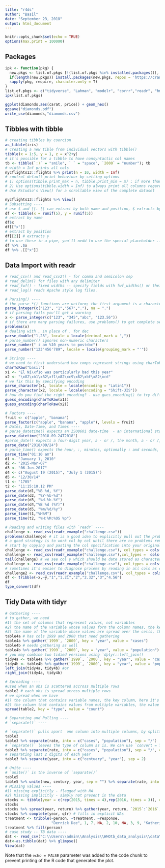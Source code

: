 ```yaml
---
title: "r4ds"
author: "Basil"
date: "September 23, 2018"
output: html_document
---
```


```r
knitr::opts_chunk$set(echo = TRUE)
options(max.print = 100000)
```

## Packages
```r
ipk <- function(pkg) {
  new.pkgs <- list.of.pkgs [!(list.of.pkgs %in% installed.packages()[, "Package"])]
  if(length(new.pkgs)) install.packages(new.pkgs, repos = 'https://cran.us.r-project.org', dependencies = T)
  sapply(pkg, require, character.only = T)
}
list.of.pkgs <- c("tidyverse", "Lahman", "modelr", "corrr","readr", "hms", "readxl")
ipk(list.of.pkgs)

```

```r
ggplot(diamonds,aes(carat, price)) + geom_hex()
ggsave("diamonds.pdf")
write_csv(diamonds,"diamonds.csv")
```
## Tibbles with tibble
```r
# creating tibbles by coercion
as_tibble(iris)
# creating a new tible from individual vectors with tibble()
tibble(x = 1:5, y = 1, z = x^2+y)
# it's possible for a tibble to have nonsyntactic col names
tb <- tibble(`:)` = "smile", ` ` = "space", `2000` = "number"); tb
# width = Inf prints all cols
nycflights13::flights %>% print(n = 10, width = Inf)
# control default print behaviour by setting options 
# 1) options(tibble.print_max = n, tibble.print_min = m) : if more than m rows, print only n rows. Use options(dplyr.print_min = Inf) to always print all columns, regardless of the width of the screen
# 2) Use options(tibble.width = Inf) to always print all columns regardless of the width of the screen
# Use Rstudio's View() for a scrollable view of the complete dataset

nycflights13::flights %>% View()
# Subsetting ----
# use $ and [[. [[ can extract by both name and position, $ extracts by name only
df <- tibble(x = runif(5), y = runif(5))
# extract by name 
df$x
df[["x"]]
# extract by position
df[[2]] # extracts y
# to use these in a pipe, you'll nedd to use the special placeholder .:
df %>% .$x
df %>% .[["x"]]

```
## Data Import with readr
```r
# read_csv() and read_csv2() - for comma and semicolon sep
# read_delim() for files with any delimiter
# read_fwf() - fixed widths -- specify fields with fwf_widths() or their position with fwf_positions()
# read_log() reads Apache style log files. 

# Parsing() ----
# the parse_*() functions are uniform; the first argument is a character vector to parse, and the na argument specifies strins to be specified as missing
parse_integer(c("123", "1","567","."), na = ".")
# if parsing fails you'll get a warning
x <- parse_integer(c("123", "345","abc", "123.56"))
# if there are many parsing failures, use problems() to get complete set
problems(x)
# dealing with , in place of . for dec
parse_double("1,23", locale = locale(decimal_mark = ","))
# parse_number() ignores non-numeric characters
parse_number(" i am %10 years to postdoc")
parse_number("123'456'789", locale = locale(grouping_mark = "'"))

# Strings ----
# we need to first understand how comps represent strings using charToRaw()
charToRaw("basil")
x1 <- "El Ni\xf1o was particularly bad this year"
x2 <- "\x82\xb1\x82\xf1\x82\xc9\x82\xbf\x82\xcd"
# we fix this by specifying encoding
parse_character(x1, locale = locale(encoding = "Latin1"))
parse_character(x2, locale = locale(encoding = "Shift-JIS"))
# how do you find the right encoding? - use gues_encoding() to try different encodings till you find the right one
guess_encoding(charToRaw(x1))
guess_encoding(charToRaw(x2))

# Factors ----
fruit <- c("apple", "banana")
parse_factor(c("apple", "banana", "apple"), levels = fruit)
# Dates, Date-Time, and Times ----
# parse_datetime() expects an ISO8601 date-time  - an international standard where components of a date are arranged from lagest to smallest: year to second
parse_datetime("2018-09-24T2018")
#parse_date() expects a four-digit year, a - or /, the month, a - or /, then the day
parse_date("2018/09/24")
# parse_time() expects the hour, :, minutes, optionally : and seconds, and an optional a.m/p.m. specifier
parse_time("01:10 am")
d1 <- "January 1, 2010"
d2 <- "2015-Mar-07"
d3 <- "06-Jun-2017"
d4 <- c("August 19 (2015)", "July 1 (2015)")
d5 <- "12/30/14" 
t1 <- "1705"
t2 <- "11:15:10.12 PM"
parse_date(d1,"%B %d, %Y")
parse_date(d2, "%Y-%b-%d")
parse_date(d3, "%d-%b-%Y")
parse_date(d4,"%B %d (%Y)")
parse_date(d5, "%m/%d/%y")
parse_time(t1,"%H%M")
parse_time(t2, "%H:%M:%OS %p")

# Reading and writing files with `readr` ----
challenge <- read_csv(readr_example("challenge.csv"))
problems(challenge) # it is a good idea to explicitly pull out the problems
# a good strategy is to work col by col until there are no problems remaining
# start by copying and pasting the col specification into your original call
challenge <- read_csv(readr_example("challenge.csv"), col_types = cols(x = col_integer(),y = col_character()))
challenge <- read_csv(readr_example("challenge.csv"),col_types =  cols(x = col_double(), y = col_character())) # fixes the first problem
tail(challenge) # we see col y which should be date stored as character
challenge <- read_csv(readr_example("challenge.csv"), col_types = cols(x = col_double(), y = col_date()))
# sometimes it's easier to diagnose prolems by reading in all cols as char vectors
challenge2 <- read_csv(readr_example("challenge.csv"), col_types = cols(.default = col_character())) # which is useful in conjuction with `type_convert()`
df <- tribble(~x,~y,"1","1.21","2","2.32","3","4.56")
df
type_convert(df)
```
## Tidy Data with tidyr
```r
# Gathering ----
# to gather, we need 
#1) the set of columns that represent values, not variables
#2) the name of the variable whose values form the column names, the key
#3) the name of the variable whose values are spread over the cells, the value
table4a # has cols 1999 and 2000 that need gathering
table4a %>% gather(`1999`, `2000`, key = "year", value = "cases")
table4b # needs gathering as well
table4b %>% gather(`1999`, `2000`, key = "year", value = "population")
# you may combine two tidied versions using `dplyr::left_join()
tidy4a <- table4a %>% gather(`1999`, `2000`, key = "year", value = "cases")
tidy4b <- table4b %>% gather(`1999`, `2000`, key = "year", value = "population")
left_join(tidy4a, tidy4b) #or
right_join(tidy4a, tidy4b)

# Spreading ----
#used when an obs is scattered accross multiple rows
table2 # each obs is spread across multiple rows
# we spread when we have 
#1) the column that contains variable names, the key column, here it's type
#2) the column that contains values from multiple variables, the value column, here it's count
spread(table2, key = "type", value = "count")

# Separating and Pulling ----
# `separate()` ----

# `separate()` pulls apart  one column into multiple columns, by splitting wherever a separator character appears.
table3
table3 %>% separate(rate, into = c("cases", "population"), sep = "/")
# `separate()` leaves the type of column as is. We can use `convert = TRUE` to ask separator to convert the cols to better types
table3 %>% separate(rate, into = c("cases", "population"), sep = "/", convert = T)
# separating last 2 digits of each year
table3 %>% separate(year, into = c("centuary", "year"), sep = 2)

# Unite ----
# `unite()` is the inverse of `separate()`
table5
table5 %>% unite(new, century, year, sep = "") %>% separate(rate, into = c("cases","pop"), sep = "/", convert = T) #default sep is "_"
# Missing values ----
#1) missing explicitly - flagged with NA
#2) Missing implicitly - simply not present in the data
stocks <- tibble(year = c(rep(2015, times = 4),rep(2016, times = 3)), qtr = c(1:4, 2:4), return = c(1.88, .59, .35, NA, .92, .17, 2.66))
stocks
stocks %>% spread(year, return) %>% gather(year, return, `2015`:`2016`, na.rm = T) # removing missing values
stocks %>% complete(year, qtr) # fills in explicit NAs
treatment <- tribble(~person, ~treatment, ~response,
                     "Derrick Dee", 1, 7, NA, 2, 10, NA, 3, 9, "Katherine Burke", 1, 4)
treatment %>% fill(person) 
# case study -- TB data ----
dat <- read_csv("C:\\Users\\admin\\Analysis\\WHOtb_data_analysis\\data\\TB_burden_countries_2018-07-04.csv", col_names = T, trim_ws = T, guess_max = 1001)
dat<-as.tibble(dat) %>% glimpse()
View(dat)

```

Note that the `echo = FALSE` parameter was added to the code chunk to prevent printing of the R code that generated the plot.
